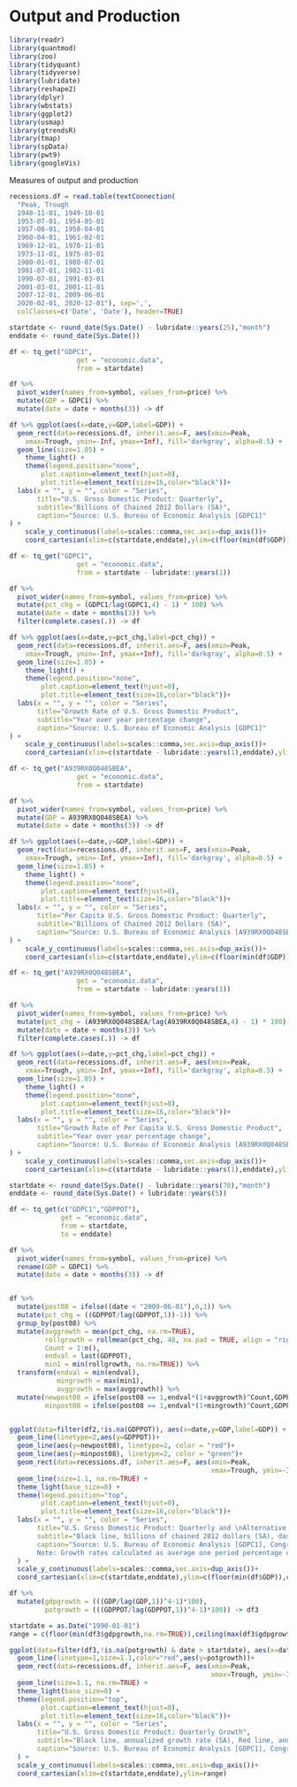 # Output and Production {#production}

```r
library(readr)
library(quantmod)
library(zoo)
library(tidyquant)
library(tidyverse)
library(lubridate)
library(reshape2)
library(dplyr)
library(wbstats)
library(ggplot2)
library(usmap)
library(gtrendsR)
library(tmap)
library(spData)
library(pwt9)
library(googleVis)


```

Measures of output and production

```r

recessions.df = read.table(textConnection(
  "Peak, Trough
  1948-11-01, 1949-10-01
  1953-07-01, 1954-05-01
  1957-08-01, 1958-04-01
  1960-04-01, 1961-02-01
  1969-12-01, 1970-11-01
  1973-11-01, 1975-03-01
  1980-01-01, 1980-07-01
  1981-07-01, 1982-11-01
  1990-07-01, 1991-03-01
  2001-03-01, 2001-11-01
  2007-12-01, 2009-06-01
  2020-02-01, 2020-12-01"), sep=',',
  colClasses=c('Date', 'Date'), header=TRUE)

startdate <- round_date(Sys.Date() - lubridate::years(25),"month")
enddate <- round_date(Sys.Date())

df <- tq_get("GDPC1", 
                 get = "economic.data",
                 from = startdate)

df %>% 
  pivot_wider(names_from=symbol, values_from=price) %>% 
  mutate(GDP = GDPC1) %>%
  mutate(date = date + months(3)) -> df

df %>% ggplot(aes(x=date,y=GDP,label=GDP)) + 
  geom_rect(data=recessions.df, inherit.aes=F, aes(xmin=Peak,
    xmax=Trough, ymin=-Inf, ymax=+Inf), fill='darkgray', alpha=0.5) +
  geom_line(size=1.05) +
    theme_light() +
    theme(legend.position="none",
        plot.caption=element_text(hjust=0),
        plot.title=element_text(size=16,color="black"))+
  labs(x = "", y = "", color = "Series", 
       title="U.S. Gross Domestic Product: Quarterly",
       subtitle="Billions of Chained 2012 Dollars (SA)",
       caption="Source: U.S. Bureau of Economic Analysis [GDPC1]"
) + 
    scale_y_continuous(labels=scales::comma,sec.axis=dup_axis())+
    coord_cartesian(xlim=c(startdate,enddate),ylim=c(floor(min(df$GDP)),ceiling(max(df$GDP))))
```



```r

df <- tq_get("GDPC1", 
                 get = "economic.data",
                 from = startdate - lubridate::years(1))

df %>% 
  pivot_wider(names_from=symbol, values_from=price) %>% 
  mutate(pct_chg = (GDPC1/lag(GDPC1,4) - 1) * 100) %>%
  mutate(date = date + months(3)) %>%
  filter(complete.cases(.)) -> df

df %>% ggplot(aes(x=date,y=pct_chg,label=pct_chg)) + 
  geom_rect(data=recessions.df, inherit.aes=F, aes(xmin=Peak,
    xmax=Trough, ymin=-Inf, ymax=+Inf), fill='darkgray', alpha=0.5) +
  geom_line(size=1.05) +
    theme_light() +
    theme(legend.position="none",
        plot.caption=element_text(hjust=0),
        plot.title=element_text(size=16,color="black"))+
  labs(x = "", y = "", color = "Series", 
       title="Growth Rate of U.S. Gross Domestic Product",
       subtitle="Year over year percentage change",
       caption="Source: U.S. Bureau of Economic Analysis [GDPC1]"
) + 
    scale_y_continuous(labels=scales::comma,sec.axis=dup_axis())+
    coord_cartesian(xlim=c(startdate - lubridate::years(1),enddate),ylim=c(floor(min(df$pct_chg)),ceiling(max(df$pct_chg))))
```


```r

df <- tq_get("A939RX0Q048SBEA", 
                 get = "economic.data",
                 from = startdate)

df %>% 
  pivot_wider(names_from=symbol, values_from=price) %>% 
  mutate(GDP = A939RX0Q048SBEA) %>%
  mutate(date = date + months(3)) -> df

df %>% ggplot(aes(x=date,y=GDP,label=GDP)) + 
  geom_rect(data=recessions.df, inherit.aes=F, aes(xmin=Peak,
    xmax=Trough, ymin=-Inf, ymax=+Inf), fill='darkgray', alpha=0.5) +
  geom_line(size=1.05) +
    theme_light() +
    theme(legend.position="none",
        plot.caption=element_text(hjust=0),
        plot.title=element_text(size=16,color="black"))+
  labs(x = "", y = "", color = "Series", 
       title="Per Capita U.S. Gross Domestic Product: Quarterly",
       subtitle="Billions of Chained 2012 Dollars (SA)",
       caption="Source: U.S. Bureau of Economic Analysis [A939RX0Q048SBEA]"
) + 
    scale_y_continuous(labels=scales::comma,sec.axis=dup_axis())+
    coord_cartesian(xlim=c(startdate,enddate),ylim=c(floor(min(df$GDP)),ceiling(max(df$GDP))))
```

```r

df <- tq_get("A939RX0Q048SBEA", 
                 get = "economic.data",
                 from = startdate - lubridate::years(1))

df %>% 
  pivot_wider(names_from=symbol, values_from=price) %>% 
  mutate(pct_chg = (A939RX0Q048SBEA/lag(A939RX0Q048SBEA,4) - 1) * 100) %>%
  mutate(date = date + months(3)) %>%
  filter(complete.cases(.)) -> df

df %>% ggplot(aes(x=date,y=pct_chg,label=pct_chg)) + 
  geom_rect(data=recessions.df, inherit.aes=F, aes(xmin=Peak,
    xmax=Trough, ymin=-Inf, ymax=+Inf), fill='darkgray', alpha=0.5) +
  geom_line(size=1.05) +
    theme_light() +
    theme(legend.position="none",
        plot.caption=element_text(hjust=0),
        plot.title=element_text(size=16,color="black"))+
  labs(x = "", y = "", color = "Series", 
       title="Growth Rate of Per Capita U.S. Gross Domestic Product",
       subtitle="Year over year percentage change",
       caption="Source: U.S. Bureau of Economic Analysis [A939RX0Q048SBEA]"
) + 
    scale_y_continuous(labels=scales::comma,sec.axis=dup_axis())+
    coord_cartesian(xlim=c(startdate - lubridate::years(1),enddate),ylim=c(floor(min(df$pct_chg)),ceiling(max(df$pct_chg))))
```

```r

startdate <- round_date(Sys.Date() - lubridate::years(70),"month")
enddate <- round_date(Sys.Date() + lubridate::years(5))

df <- tq_get(c("GDPC1","GDPPOT"), 
             get = "economic.data",
             from = startdate,
             to = enddate)

df %>% 
  pivot_wider(names_from=symbol, values_from=price) %>% 
  rename(GDP = GDPC1) %>%
  mutate(date = date + months(3)) -> df


df %>%
  mutate(post08 = ifelse((date < "2009-06-01"),0,1)) %>%
  mutate(pct_chg = ((GDPPOT/lag(GDPPOT,1))-1)) %>%
  group_by(post08) %>%
  mutate(avggrowth = mean(pct_chg, na.rm=TRUE),
         rollgrowth = rollmean(pct_chg, 48, na.pad = TRUE, align = "right"),
         Count = 1:n(),
         endval = last(GDPPOT),
         min1 = min(rollgrowth, na.rm=TRUE)) %>% 
  transform(endval = min(endval),
            mingrowth = max(min1),
            avggrowth = max(avggrowth)) %>% 
  mutate(newpost08 = ifelse(post08 == 1,endval*(1+avggrowth)^Count,GDPPOT),
         minpost08 = ifelse(post08 == 1,endval*(1+mingrowth)^Count,GDPPOT)) -> df2


ggplot(data=filter(df2,!is.na(GDPPOT)), aes(x=date,y=GDP,label=GDP)) + 
  geom_line(linetype=2,aes(y=GDPPOT))+
  geom_line(aes(y=newpost08), linetype=2, color = "red")+
  geom_line(aes(y=minpost08), linetype=2, color = "green")+
  geom_rect(data=recessions.df, inherit.aes=F, aes(xmin=Peak,
                                                   xmax=Trough, ymin=-Inf, ymax=+Inf), fill='darkgray', alpha=0.5) +
  geom_line(size=1.1, na.rm=TRUE) +
  theme_light(base_size=8) +
  theme(legend.position="top",
        plot.caption=element_text(hjust=0),
        plot.title=element_text(size=16,color="black"))+
  labs(x = "", y = "", color = "Series", 
       title="U.S. Gross Domestic Product: Quarterly and \nAlternative Potential Scenarios",
       subtitle="Black line, billions of chained 2012 dollars (SA), dashed shows potential GDP \nRed line, GDP potential if growth at pre-2008 average \nGreen line, GDP potential if growth at worst 12-year average",
       caption="Source: U.S. Bureau of Economic Analysis [GDPC1], Congressional Budget Office [GDPPOT]/n
       Note: Growth rates calculated as average one period percentage change."
  ) + 
  scale_y_continuous(labels=scales::comma,sec.axis=dup_axis())+
  coord_cartesian(xlim=c(startdate,enddate),ylim=c(floor(min(df$GDP)),ceiling(max(df$GDP))))


```

```r

df %>% 
  mutate(gdpgrowth = (((GDP/lag(GDP,1))^4-1)*100),
         potgrowth = (((GDPPOT/lag(GDPPOT,1))^4-1)*100)) -> df3

startdate = as.Date("1990-01-01")
range = c(floor(min(df3$gdpgrowth,na.rm=TRUE)),ceiling(max(df3$gdpgrowth,na.rm=TRUE)))

ggplot(data=filter(df3,!is.na(potgrowth) & date > startdate), aes(x=date,y=gdpgrowth,label=gdpgrowth)) + 
  geom_line(linetype=1,size=1.1,color="red",aes(y=potgrowth))+
  geom_rect(data=recessions.df, inherit.aes=F, aes(xmin=Peak,
                                                   xmax=Trough, ymin=-Inf, ymax=+Inf), fill='darkgray', alpha=0.5) +
  geom_line(size=1.1, na.rm=TRUE) +
  theme_light(base_size=8) +
  theme(legend.position="top",
        plot.caption=element_text(hjust=0),
        plot.title=element_text(size=16,color="black"))+
  labs(x = "", y = "", color = "Series", 
       title="U.S. Gross Domestic Product: Quarterly Growth",
       subtitle="Black line, annualized growth rate (SA), Red line, annualized growth rate of potential GDP",
       caption="Source: U.S. Bureau of Economic Analysis [GDPC1], Congressional Budget Office [GDPPOT]"
  ) + 
  scale_y_continuous(labels=scales::comma,sec.axis=dup_axis())+
  coord_cartesian(xlim=c(startdate,enddate),ylim=range)

```



